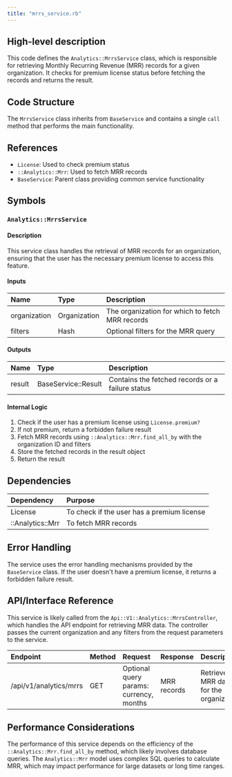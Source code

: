 ```yaml
---
title: "mrrs_service.rb"
---
```


## High-level description
This code defines the `Analytics::MrrsService` class, which is responsible for retrieving Monthly Recurring Revenue (MRR) records for a given organization. It checks for premium license status before fetching the records and returns the result.

## Code Structure
The `MrrsService` class inherits from `BaseService` and contains a single `call` method that performs the main functionality.

## References
- `License`: Used to check premium status
- `::Analytics::Mrr`: Used to fetch MRR records
- `BaseService`: Parent class providing common service functionality

## Symbols

### `Analytics::MrrsService`
#### Description
This service class handles the retrieval of MRR records for an organization, ensuring that the user has the necessary premium license to access this feature.

#### Inputs
| Name | Type | Description |
|:-----|:-----|:------------|
| organization | Organization | The organization for which to fetch MRR records |
| filters | Hash | Optional filters for the MRR query |

#### Outputs
| Name | Type | Description |
|:-----|:-----|:------------|
| result | BaseService::Result | Contains the fetched records or a failure status |

#### Internal Logic
1. Check if the user has a premium license using `License.premium?`
2. If not premium, return a forbidden failure result
3. Fetch MRR records using `::Analytics::Mrr.find_all_by` with the organization ID and filters
4. Store the fetched records in the result object
5. Return the result

## Dependencies
| Dependency | Purpose |
|:-----------|:--------|
| License | To check if the user has a premium license |
| ::Analytics::Mrr | To fetch MRR records |

## Error Handling
The service uses the error handling mechanisms provided by the `BaseService` class. If the user doesn't have a premium license, it returns a forbidden failure result.

## API/Interface Reference
This service is likely called from the `Api::V1::Analytics::MrrsController`, which handles the API endpoint for retrieving MRR data. The controller passes the current organization and any filters from the request parameters to the service.

| Endpoint | Method | Request | Response | Description |
|:---------|:-------|:--------|:---------|:------------|
| /api/v1/analytics/mrrs | GET | Optional query params: currency, months | MRR records | Retrieves MRR data for the organization |

## Performance Considerations
The performance of this service depends on the efficiency of the `::Analytics::Mrr.find_all_by` method, which likely involves database queries. The `Analytics::Mrr` model uses complex SQL queries to calculate MRR, which may impact performance for large datasets or long time ranges.